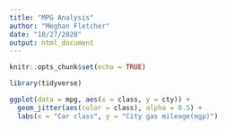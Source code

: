 ```yaml
---
title: "MPG Analysis"
author: "Meghan Fletcher"
date: "10/27/2020"
output: html_document
---
```


```r
knitr::opts_chunk$set(echo = TRUE)

library(tidyverse)
```

```r
ggplot(data = mpg, aes(x = class, y = cty)) +
  geom_jitter(aes(color = class), alpha = 0.5) +
  labs(x = "Car class", y = "City gas mileage(mgp)")
```

